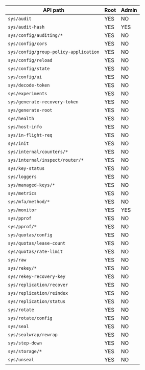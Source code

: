 <a id="#privileged-endpoints" />

API path                              | Root     | Admin
------------------------------------- | -------- | -----
`sys/audit`                           | YES      | NO
`sys/audit-hash`                      | YES      | YES
`sys/config/auditing/*`               | YES      | NO
`sys/config/cors`                     | YES      | NO
`sys/config/group-policy-application` | YES      | NO
`sys/config/reload`                   | YES      | NO
`sys/config/state`                    | YES      | NO
`sys/config/ui`                       | YES      | NO
`sys/decode-token`                    | YES      | NO
`sys/experiments`                     | YES      | NO
`sys/generate-recovery-token`         | YES      | NO
`sys/generate-root`                   | YES      | NO
`sys/health`                          | YES      | NO
`sys/host-info`                       | YES      | NO
`sys/in-flight-req`                   | YES      | NO
`sys/init`                            | YES      | NO
`sys/internal/counters/*`             | YES      | NO
`sys/internal/inspect/router/*`       | YES      | NO
`sys/key-status`                      | YES      | NO
`sys/loggers`                         | YES      | NO
`sys/managed-keys/*`                  | YES      | NO
`sys/metrics`                         | YES      | NO
`sys/mfa/method/*`                    | YES      | NO
`sys/monitor`                         | YES      | YES
`sys/pprof`                           | YES      | NO
`sys/pprof/*`                         | YES      | NO
`sys/quotas/config`                   | YES      | NO
`sys/quotas/lease-count`              | YES      | NO
`sys/quotas/rate-limit`               | YES      | NO
`sys/raw`                             | YES      | NO
`sys/rekey/*`                         | YES      | NO
`sys/rekey-recovery-key`              | YES      | NO
`sys/replication/recover`             | YES      | NO
`sys/replication/reindex`             | YES      | NO
`sys/replication/status`              | YES      | NO
`sys/rotate`                          | YES      | NO
`sys/rotate/config`                   | YES      | NO
`sys/seal`                            | YES      | NO
`sys/sealwrap/rewrap`                 | YES      | NO
`sys/step-down`                       | YES      | NO
`sys/storage/*`                       | YES      | NO
`sys/unseal`                          | YES      | NO